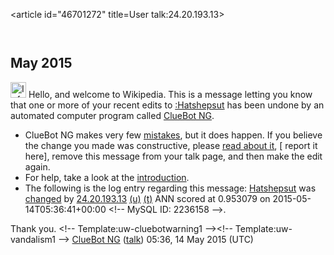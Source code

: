 <article id="46701272" title=User talk:24.20.193.13>
	<talkpage id="46701272" title="User talk:24.20.193.13">


== May 2015 ==
[[File:Information.svg|left|25px|alt=]] Hello, and welcome to Wikipedia. This is a message letting you know that one or more of your recent edits to [[:Hatshepsut]] has been undone by an automated computer program called [[User:ClueBot NG|ClueBot NG]].
{{clear}}
* ClueBot NG makes very few [[User:ClueBot NG#Information About False Positives|mistakes]], but it does happen. If you believe the change you made was constructive, please [[User:ClueBot NG#Information About False Positives|read about it]], [{{User:ClueBot NG/Warnings/FPReport|2236158}} report it here], remove this message from your talk page, and then make the edit again.
* For help, take a look at the [[Wikipedia:Introduction|introduction]].
* The following is the log entry regarding this message: [[Hatshepsut]] was [http://en.wikipedia.org/w/index.php?title=Hatshepsut&amp;diff=662260069&amp;oldid=661883381 changed] by [[Special:Contributions/24.20.193.13|24.20.193.13]] [[User:24.20.193.13|(u)]] [[User talk:24.20.193.13|(t)]] ANN scored at 0.953079 on 2015-05-14T05:36:41+00:00 &lt;!-- MySQL ID: 2236158 --&gt;.
Thank you. &lt;!-- Template:uw-cluebotwarning1 --&gt;&lt;!-- Template:uw-vandalism1 --&gt; [[User:ClueBot NG|ClueBot NG]] ([[User talk:ClueBot NG|talk]]) 05:36, 14 May 2015 (UTC)
	</talkpage>
</article>